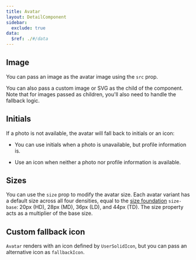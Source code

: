 ```yaml
---
title: Avatar
layout: DetailComponent
sidebar:
  exclude: true
data:
  $ref: ./#/data
---
```


<LivePreviewControls>
<LivePreview componentName="avatar" exampleName="Image" >

## Image

You can pass an image as the avatar image using the `src` prop.

You can also pass a custom image or SVG as the child of the component. Note that for images passed as children, you'll also need to handle the fallback logic.

</LivePreview>
<LivePreview componentName="avatar" exampleName="Initials" >

## Initials

If a photo is not available, the avatar will fall back to initials or an icon:

- You can use initials when a photo is unavailable, but profile information is.

- Use an icon when neither a photo nor profile information is available.

</LivePreview>
<LivePreview componentName="avatar" exampleName="Sizes" >

## Sizes

You can use the `size` prop to modify the avatar size. Each avatar variant has a default size across all four densities, equal to the [size foundation](/salt/foundations/size) `size-base`: 20px (HD), 28px (MD), 36px (LD), and 44px (TD). The size property acts as a multiplier of the base size.

</LivePreview>
<LivePreview componentName="avatar" exampleName="CustomFallbackIcon" >

## Custom fallback icon

`Avatar` renders with an icon defined by `UserSolidIcon`, but you can pass an alternative icon as `fallbackIcon`.

</LivePreview>
</LivePreviewControls>
